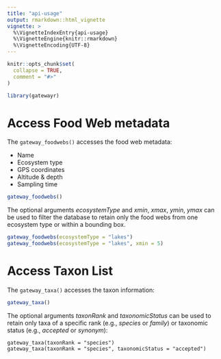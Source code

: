 ```yaml
---
title: "api-usage"
output: rmarkdown::html_vignette
vignette: >
  %\VignetteIndexEntry{api-usage}
  %\VignetteEngine{knitr::rmarkdown}
  %\VignetteEncoding{UTF-8}
---
```


```r
knitr::opts_chunk$set(
  collapse = TRUE,
  comment = "#>"
)
```

```r
library(gatewayr)
```

# Access Food Web metadata
The `gateway_foodwebs()` accesses the food web metadata:
  
  - Name
  - Ecosystem type
  - GPS coordinates
  - Altitude & depth
  - Sampling time

```r
gateway_foodwebs()
```
The optional arguments _ecosystemType_ and _xmin_, _xmax_, _ymin_, _ymax_ can be used to filter the database to retain only the food webs from one ecosystem type or within a bounding box.
```r
gateway_foodwebs(ecosystemType = "lakes")
gateway_foodwebs(ecosystemType = "lakes", xmin = 5)
```

# Access Taxon List
The `gateway_taxa()` accesses the taxon information:
```r
gateway_taxa()
```
The optional arguments _taxonRank_ and _taxonomicStatus_ can be used to retain only taxa of a specific rank (e.g., _species_ or _family_) or taxonomic status (e.g., _accepted_ or _synonym_):
```taxa-filtering
gateway_taxa(taxonRank = "species")
gateway_taxa(taxonRank = "species", taxonomicStatus = "accepted")
```
